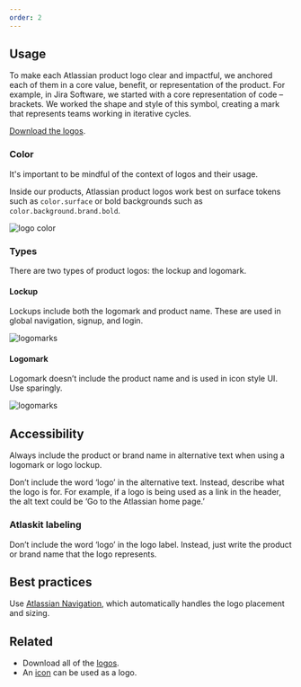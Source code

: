 ```yaml
---
order: 2
---
```


## Usage

To make each Atlassian product logo clear and impactful, we anchored each of them in a core value,
benefit, or representation of the product. For example, in Jira Software, we started with a core
representation of code – brackets. We worked the shape and style of this symbol, creating a mark
that represents teams working in iterative cycles.

[Download the logos](/resources/logo-library).

### Color

It's important to be mindful of the context of logos and their usage.

Inside our products, Atlassian product logos work best on surface tokens such as `color.surface` or
bold backgrounds such as `color.background.brand.bold`.

![logo color](images/logo-color.png)

### Types

There are two types of product logos: the lockup and logomark.

#### Lockup

Lockups include both the logomark and product name. These are used in global navigation, signup, and
login.

![logomarks](images/logo-lockup.png)

#### Logomark

Logomark doesn’t include the product name and is used in icon style UI. Use sparingly.

![logomarks](images/logo-logomark.png)

## Accessibility

Always include the product or brand name in alternative text when using a logomark or logo lockup.

Don’t include the word ‘logo’ in the alternative text. Instead, describe what the logo is for. For
example, if a logo is being used as a link in the header, the alt text could be ‘Go to the Atlassian
home page.’

### Atlaskit labeling

Don’t include the word ‘logo’ in the logo label. Instead, just write the product or brand name that
the logo represents.

## Best practices

Use [Atlassian Navigation](/components/atlassian-navigation/examples), which automatically handles
the logo placement and sizing.

## Related

- Download all of the [logos](/resources/logo-library).
- An [icon](/components/icon/icon-explorer) can be used as a logo.
